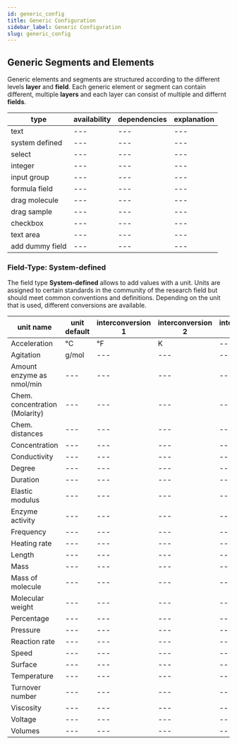 ```yaml
---
id: generic_config
title: Generic Configuration
sidebar_label: Generic Configuration
slug: generic_config
---
```


## Generic Segments and Elements

Generic elements and segments are structured according to the different levels **layer** and **field**. Each generic element or segment can contain different, multiple **layers** and each layer can consist of multiple and differnt **fields**. 



| type | availability | dependencies | explanation |
|---|---|---|---|
| text |---|---|---|
| system defined |---|---|---|
| select |---|---|---|
| integer |---|---|---|
| input group |---|---|---|
| formula field |---|---|---|
| drag molecule |---|---|---|
| drag sample |---|---|---|
| checkbox |---|---|---|
| text area |---|---|---|
| add dummy field |---|---|---|


###  Field-Type: System-defined 

The field type **System-defined** allows to add values with a unit. Units are assigned to certain standards in the community of the research field but should meet common conventions and definitions. Depending on the unit that is used, different conversions are available. 

| unit name | unit default | interconversion 1 | interconversion 2 | interconversion 3 |
|---|---|---|---|---|
| Acceleration | °C | °F | K | --- |
| Agitation | g/mol | --- | --- | --- |
| Amount enzyme as nmol/min | --- | --- | --- | --- |
| Chem. concentration (Molarity) | --- | --- | --- | --- |
| Chem. distances | --- | --- | --- | --- |
| Concentration | --- | --- | --- | --- |
| Conductivity | --- | --- | --- | --- |
| Degree | --- | --- | --- | --- |
| Duration | --- | --- | --- | --- |
| Elastic modulus | --- | --- | --- | --- |
| Enzyme activity | --- | --- | --- | --- |
| Frequency | --- | --- | --- | --- |
| Heating rate | --- | --- | --- | --- |
| Length | --- | --- | --- | --- |
| Mass | --- | --- | --- | --- |
| Mass of molecule | --- | --- | --- | --- |
| Molecular weight | --- | --- | --- | --- |
| Percentage | --- | --- | --- | --- |
| Pressure | --- | --- | --- | --- |
| Reaction rate | --- | --- | --- | --- |
| Speed | --- | --- | --- | --- |
| Surface | --- | --- | --- | --- |
| Temperature | --- | --- | --- | --- |
| Turnover number | --- | --- | --- | --- |
| Viscosity | --- | --- | --- | --- |
| Voltage | --- | --- | --- | --- |
| Volumes | --- | --- | --- | --- |

